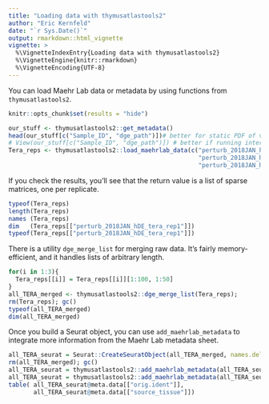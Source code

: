 ```yaml
---
title: "Loading data with thymusatlastools2"
author: "Eric Kernfeld"
date: "`r Sys.Date()`"
output: rmarkdown::html_vignette
vignette: >
  %\VignetteIndexEntry{Loading data with thymusatlastools2}
  %\VignetteEngine{knitr::rmarkdown}
  %\VignetteEncoding{UTF-8}
---
```



You can load Maehr Lab data or metadata by using functions from `thymusatlastools2`.

```r
knitr::opts_chunk$set(results = "hide")
```

```r

our_stuff <- thymusatlastools2::get_metadata()
head(our_stuff[c("Sample_ID", "dge_path")])# better for static PDF of vignette
# View(our_stuff[c("Sample_ID", "dge_path")]) # better if running interactively
Tera_reps <- thymusatlastools2::load_maehrlab_data(c("perturb_2018JAN_hES_tera",
                                                     "perturb_2018JAN_hDE_tera_rep1",
                                                     "perturb_2018JAN_hDE_tera_rep2"))
```

If you check the results, you'll see that the return value is a list of sparse matrices, one per replicate.

```r
typeof(Tera_reps)
length(Tera_reps)
names (Tera_reps)
dim   (Tera_reps[["perturb_2018JAN_hDE_tera_rep1"]])
typeof(Tera_reps[["perturb_2018JAN_hDE_tera_rep1"]])
```

There is a utility `dge_merge_list` for merging raw data. It's fairly memory-efficient, and it handles lists of arbitrary length. 

```r
for(i in 1:3){
  Tera_reps[[i]] = Tera_reps[[i]][1:100, 1:50]
}
all_TERA_merged <- thymusatlastools2::dge_merge_list(Tera_reps); 
rm(Tera_reps); gc()
typeof(all_TERA_merged)
dim(all_TERA_merged)
```

Once you build a Seurat object, you can use `add_maehrlab_metadata` to integrate more information from the Maehr Lab metadata sheet.

```r
all_TERA_seurat = Seurat::CreateSeuratObject(all_TERA_merged, names.delim = "\\|", names.field = 2) 
rm(all_TERA_merged); gc()
all_TERA_seurat = thymusatlastools2::add_maehrlab_metadata(all_TERA_seurat, "source_tissue")
all_TERA_seurat = thymusatlastools2::add_maehrlab_metadata(all_TERA_seurat, "species")
table( all_TERA_seurat@meta.data[["orig.ident"]], 
       all_TERA_seurat@meta.data[["source_tissue"]])
```
